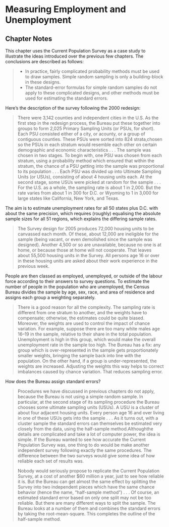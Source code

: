 # Measuring Employment and Unemployment {#measuring_employment}

## Chapter Notes

This chapter uses the Current Population Survey as a case study to illustrate the ideas introduced over the previous few chapters. The conclusions are described as follows:

> * In practice, fairly complicated probability methods must be used to draw samples. Simple random sampling is only a building-block in these designs.
> * The standard-error formulas for simple random samples do not apply to these complicated designs, and other methods must be used for estimating the standard errors.

Here's the description of the survey following the 2000 redesign:

> There were 3,142 counties and independent cities in the U.S. As the first step in the redesign process, the Bureau put these together into groups to form 2,025 Primary Sampling Units (or PSUs, for short). Each PSU consisted either of a city, or acounty, or a group of contiguous counties. These PSUs were sorted into 824 strata,chosen so the PSUs in each stratum would resemble each other on certain demographic and economic characteristics . . . The sample was chosen in two stages. To begin with, one PSU was chosen from each stratum, using a probability method which ensured that within the stratum, the chance of a PSU getting into the sample was proportional to its population . . . Each PSU was divided up into Ultimate Sampling Units (or USUs), consisting of about 4 housing units each. At the second stage, some USUs were picked at random for the sample . . . For the U.S. as a whole, the sampling rate is about 1 in 2,000. But the rate varies from about 1 in 300 for D.C. or Wyoming to 1 in 3,000 for large states like California, New York, and Texas.

The aim is to estimate unemployment rates for all 50 states plus D.C. with about the same precision, which requires (roughly) equalising the absolute sample sizes for all 51 regions, which explains the differing sample rates.

> The Survey design for 2005 produces 72,000 housing units to be canvassed each month. Of these, about 12,000 are ineligible for the sample (being vacant, or even demolished since the sample was designed). Another 4,500 or so are unavailable, because no one is at home, or because those at home will not cooperate. That leaves about 55,500 housing units in the Survey. All persons age 16 or over in these housing units are asked about their work experience in the previous week.

People are then classed as employed, unemployed, or outside of the labour force according to their answers to survey questions. To estimate the number of people in the population who are unemployed, the Census Bureau divides the sample by age, sex, race, and area of residence and assigns each group a weighting separately.

> There is a good reason for all the complexity. The sampling rate is different from one stratum to another, and the weights have to compensate; otherwise, the estimates could be quite biased. Moreover, the weights are used to control the impact of chance variation. For example, suppose there are too many white males age 16–19 in the sample, relative to their share in the total population. Unemployment is high in this group, which would make the overall unemployment rate in the sample too high. The Bureau has a fix: any group which is over-represented in the sample gets proportionately smaller weights, bringing the sample back into line with the population. On the other hand, if a group is under-represented, the weights are increased. Adjusting the weights this way helps to correct imbalances caused by chance variation. That reduces sampling error.

How does the Bureau assign standard errors?

> Procedures we have discussed in previous chapters do not apply, because the Bureau is not using a
simple random sample. In particular, at the second stage of its sampling procedure the Bureau chooses some ultimate sampling units (USUs). A USU is a cluster of about four adjacent housing units. Every person age 16 and over living in one of these USUs gets into the sample . . . As it turns out, with a cluster sample the standard errors can themselves be estimated very closely from the data, using the half-sample method.Althoughthe details are complicated and take a lot of computer power, the idea is simple. If the Bureau wanted to see how accurate the Current Population Survey was, one thing to do would be make another independent survey following exactly the same procedures. The difference between the two surveys would give some idea of how reliable each set of results was.
>
> Nobody would seriously propose to replicate the Current Population Survey, at a cost of another $60 million a year, just to see how reliable it is. But the Bureau can get almost the same effect by splitting the Survey into two independent pieces which have the same chance behavior (hence the name, “half-sample method”) . . . Of course, an estimated standard error based on only one split may not be too reliable. But there are many different ways to split the sample. The Bureau looks at a number of them and combines the standard errors by taking the root-mean-square. This completes the outline of the half-sample method.










